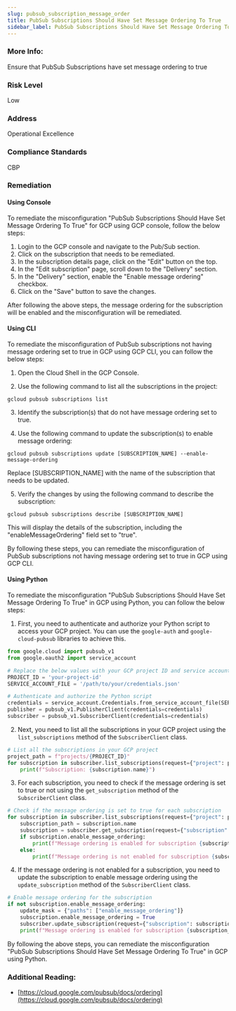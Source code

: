 ```yaml
---
slug: pubsub_subscription_message_order
title: PubSub Subscriptions Should Have Set Message Ordering To True
sidebar_label: PubSub Subscriptions Should Have Set Message Ordering To True
---
```


### More Info:

Ensure that PubSub Subscriptions have set message ordering to true

### Risk Level

Low

### Address

Operational Excellence

### Compliance Standards

CBP

### Remediation

#### Using Console

To remediate the misconfiguration "PubSub Subscriptions Should Have Set Message Ordering To True" for GCP using GCP console, follow the below steps:

1. Login to the GCP console and navigate to the Pub/Sub section.
2. Click on the subscription that needs to be remediated.
3. In the subscription details page, click on the "Edit" button on the top.
4. In the "Edit subscription" page, scroll down to the "Delivery" section.
5. In the "Delivery" section, enable the "Enable message ordering" checkbox.
6. Click on the "Save" button to save the changes.

After following the above steps, the message ordering for the subscription will be enabled and the misconfiguration will be remediated.

#### Using CLI

To remediate the misconfiguration of PubSub subscriptions not having message ordering set to true in GCP using GCP CLI, you can follow the below steps:

1. Open the Cloud Shell in the GCP Console.

2. Use the following command to list all the subscriptions in the project:

```
gcloud pubsub subscriptions list
```

3. Identify the subscription(s) that do not have message ordering set to true.

4. Use the following command to update the subscription(s) to enable message ordering:

```
gcloud pubsub subscriptions update [SUBSCRIPTION_NAME] --enable-message-ordering
```

Replace [SUBSCRIPTION_NAME] with the name of the subscription that needs to be updated.

5. Verify the changes by using the following command to describe the subscription:

```
gcloud pubsub subscriptions describe [SUBSCRIPTION_NAME]
```

This will display the details of the subscription, including the "enableMessageOrdering" field set to "true".

By following these steps, you can remediate the misconfiguration of PubSub subscriptions not having message ordering set to true in GCP using GCP CLI.

#### Using Python

To remediate the misconfiguration "PubSub Subscriptions Should Have Set Message Ordering To True" in GCP using Python, you can follow the below steps:

1. First, you need to authenticate and authorize your Python script to access your GCP project. You can use the `google-auth` and `google-cloud-pubsub` libraries to achieve this.

```python
from google.cloud import pubsub_v1
from google.oauth2 import service_account

# Replace the below values with your GCP project ID and service account credentials file path
PROJECT_ID = 'your-project-id'
SERVICE_ACCOUNT_FILE = '/path/to/your/credentials.json'

# Authenticate and authorize the Python script
credentials = service_account.Credentials.from_service_account_file(SERVICE_ACCOUNT_FILE)
publisher = pubsub_v1.PublisherClient(credentials=credentials)
subscriber = pubsub_v1.SubscriberClient(credentials=credentials)
```

2. Next, you need to list all the subscriptions in your GCP project using the `list_subscriptions` method of the `SubscriberClient` class.

```python
# List all the subscriptions in your GCP project
project_path = f"projects/{PROJECT_ID}"
for subscription in subscriber.list_subscriptions(request={"project": project_path}):
    print(f"Subscription: {subscription.name}")
```

3. For each subscription, you need to check if the message ordering is set to true or not using the `get_subscription` method of the `SubscriberClient` class.

```python
# Check if the message ordering is set to true for each subscription
for subscription in subscriber.list_subscriptions(request={"project": project_path}):
    subscription_path = subscription.name
    subscription = subscriber.get_subscription(request={"subscription": subscription_path})
    if subscription.enable_message_ordering:
        print(f"Message ordering is enabled for subscription {subscription_path}")
    else:
        print(f"Message ordering is not enabled for subscription {subscription_path}")
```

4. If the message ordering is not enabled for a subscription, you need to update the subscription to enable message ordering using the `update_subscription` method of the `SubscriberClient` class.

```python
# Enable message ordering for the subscription
if not subscription.enable_message_ordering:
    update_mask = {"paths": ["enable_message_ordering"]}
    subscription.enable_message_ordering = True
    subscriber.update_subscription(request={"subscription": subscription, "update_mask": update_mask})
    print(f"Message ordering is enabled for subscription {subscription_path}")
```

By following the above steps, you can remediate the misconfiguration "PubSub Subscriptions Should Have Set Message Ordering To True" in GCP using Python.


### Additional Reading:

- [https://cloud.google.com/pubsub/docs/ordering](https://cloud.google.com/pubsub/docs/ordering) 

